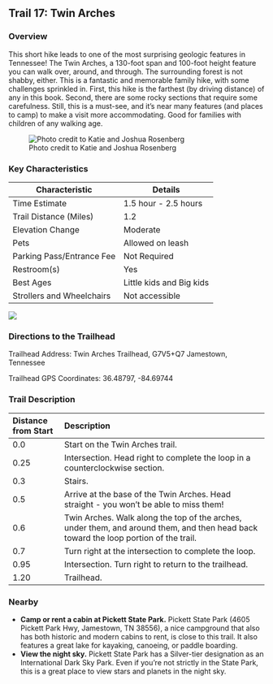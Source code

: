## Trail 17: Twin Arches

### Overview

This short hike leads to one of the most surprising geologic features in Tennessee! The Twin Arches, a 130-foot span and 100-foot height feature you can walk over, around, and through. The surrounding forest is not shabby, either. This is a fantastic and memorable family hike, with some challenges sprinkled in. First, this hike is the farthest (by driving distance) of any in this book. Second, there are some rocky sections that require some carefulness. Still, this is a must-see, and it's near many features (and places to camp) to make a visit more accommodating. Good for families with children of any walking age.

![Photo credit to Katie and Joshua Rosenberg](img/trail-17-figure-01.jpg)

### Key Characteristics

| **Characteristic**        | **Details**              |
|---------------------------|--------------------------|
| Time Estimate             | 1.5 hour - 2.5 hours     |
| Trail Distance (Miles)    | 1.2                      |
| Elevation Change          | Moderate                 |
| Pets                      | Allowed on leash         |
| Parking Pass/Entrance Fee | Not Required             |
| Restroom(s)               | Yes                      |
| Best Ages                 | Little kids and Big kids |
| Strollers and Wheelchairs | Not accessible           |

![](maps/trail-17-map.jpeg)

### Directions to the Trailhead

Trailhead Address: Twin Arches Trailhead, G7V5+Q7 Jamestown, Tennessee

Trailhead GPS Coordinates: 36.48797, -84.69744

### Trail Description

| Distance from Start | Description                                                                                                                          |
|:--------------|:--------------------------------------------------------|
| 0.0                 | Start on the Twin Arches trail.                                                                                                      |
| 0.25                | Intersection. Head right to complete the loop in a counterclockwise section.                                                         |
| 0.3                 | Stairs.                                                                                                                              |
| 0.5                 | Arrive at the base of the Twin Arches. Head straight - you won't be able to miss them!                                               |
| 0.6                 | Twin Arches. Walk along the top of the arches, under them, and around them, and then head back toward the loop portion of the trail. |
| 0.7                 | Turn right at the intersection to complete the loop.                                                                                 |
| 0.95                | Intersection. Turn right to return to the trailhead.                                                                                 |
| 1.20                | Trailhead.                                                                                                                           |

### Nearby

-   **Camp or rent a cabin at Pickett State Park.** Pickett State Park (4605 Pickett Park Hwy, Jamestown, TN 38556), a nice campground that also has both historic and modern cabins to rent, is close to this trail. It also features a great lake for kayaking, canoeing, or paddle boarding.
-   **View the night sky.** Pickett State Park has a Silver-tier designation as an International Dark Sky Park. Even if you're not strictly in the State Park, this is a great place to view stars and planets in the night sky.
